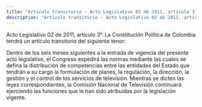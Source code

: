 ```yaml
---
title: "Artículo transitorio - Acto Legislativo 02 de 2011, artículo 3°"
description: "Artículo transitorio - Acto Legislativo 02 de 2011, artículo 3°"
---
```


<Warning>Acto Legislativo 02 de 2011, artículo 3°. La Constitución Política de Colombia tendrá un artículo transitorio del siguiente tenor:</Warning>

Dentro de los seis meses siguientes a la entrada de vigencia del presente acto legislativo, el Congreso expedirá las normas mediante las cuales se defina la distribución de competencias entre las entidades del Estado que tendrán a su cargo la formulación de planes, la regulación, la dirección, la gestión y el control de los servicios de televisión. Mientras se dicten las leyes correspondientes, la Comisión Nacional de Televisión continuará ejerciendo las funciones que le han sido atribuidas por la legislación vigente.
